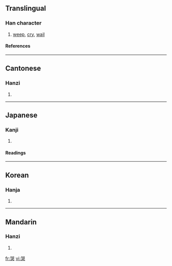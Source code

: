 ==Translingual==
===Han character===
{{Han char|rn=30|rad=口|as=07|sn=10|four=6643<sub>0</sub>|canj=口口戈大 (RRIK)}}
# [[weep]], [[cry]], [[wail]]
====References====
{{Han ref|kx=0190.250|dkj=03658|dj=0410.060|hdz=10629.020|uh=54ED|ud=21741|bh=ADFA|bd=44538}}
----
==Cantonese==
===Hanzi===
{{yue-hanzi|jyut=|y=huk1}}
# {{defn|Cantonese}}
----
==Japanese==
===Kanji===
{{ja-kanji|grade=|rs=口07}}
# {{defn|Japanese}} 
====Readings====
{{ja-readings|on=[[こく]] (koku)|kun=[[なく]] (naku)}}
----
==Korean==
===Hanja===
{{ko-hanja|hangeul=곡|rv=gok|mr=kok}}
# {{defn|Korean}}
----
==Mandarin==
===Hanzi===
{{cmn-hanzi|pin=[[kū]] (ku1)|wg=k'u<sup>1</sup>}}
# {{defn|Mandarin}}

[[fr:哭]]
[[vi:哭]]